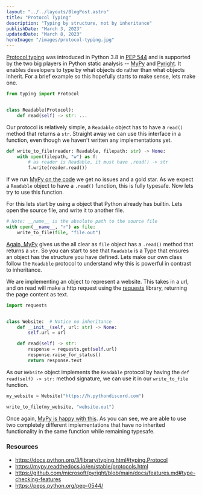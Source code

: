 ```yaml
---
layout: "../../layouts/BlogPost.astro"
title: "Protocol Typing"
description: "Typing by structure, not by inheritance"
publishDate: "March 3, 2023"
updatedDate: "March 8, 2023"
heroImage: "/images/protocol-typing.jpg"
---
```


[Protocol typing](https://docs.python.org/3/library/typing.html#typing.Protocol) was introduced in Python 3.8 in
[PEP 544](https://peps.python.org/pep-0544/) and is supported by the two big players in Python static analysis --
[MyPy](https://docs.python.org/3/library/typing.html#typing.Protocol) and [
Pyright](https://github.com/microsoft/pyright/blob/main/docs/features.md#type-checking-features). It enables developers to
type by what objects do rather than what objects inherit. For a brief example so this hopefully starts to make sense, lets make one.

```python
from typing import Protocol


class Readable(Protocol):
    def read(self) -> str: ...
```

Our protocol is relatively simple, a `Readable` object has to have a `read()` method that returns a `str`. Straight away we can
use this interface in a function, even though we haven't written any implementations yet.

```python
def write_to_file(reader: Readable, filepath: str) -> None:
    with open(filepath, "w") as f:
        # as reader is Readable, it must have .read() -> str
        f.write(reader.read())
```

If we run [MyPy on the code](https://mypy-play.net/?mypy=latest&python=3.11&gist=495b48e01b44d5139b89b771fbb5477e) we get
no issues and a gold star. As we expect a `Readable` object to have a `.read()` function, this is fully typesafe. Now lets try to use
this function.

For this lets start by using a object that Python already has builtin. Lets open the source file, and write it to another file.

```python
# Note: __name__ is the absolute path to the source file
with open(__name__, "r") as file:
    write_to_file(file, "file.out")
```

[Again, MyPy](https://mypy-play.net/?mypy=latest&python=3.11&gist=1f1d1fbad94dc88c782b58b16ff95c38) gives us the all clear as
`file` object has a `.read()` method that returns a `str`. So you can start to see that `Readable` is a Type that ensures an object
has the structure you have defined. Lets make our own class follow the `Readable` protocol to understand why this is powerful in
contrast to inheritance.

We are implementing an object to represent a website. This takes in a url, and on read will make a http request using the [requests](https://requests.readthedocs.io/en/latest/) library, returning the page content as text.

```python
import requests


class Website:  # Notice no inheritance
    def __init__(self, url: str) -> None:
        self.url = url

    def read(self) -> str:
        response = requests.get(self.url)
        response.raise_for_status()
        return response.text
```

As our `Website` object implements the `Readable` protocol by having the `def read(self) -> str:` method signature, we can use it in
our `write_to_file` function.

```python
my_website = Website("https://h.pythondiscord.com")

write_to_file(my_website, "website.out")
```

Once again, [MyPy is happy with this](https://gist.github.com/GDWR/2dd090fb24c8eb87d696f931e6d76c95). As you can see, we are able
to use two completely different implementations that have no inherited functionality in the same function while remaining typesafe.


### Resources
- https://docs.python.org/3/library/typing.html#typing.Protocol
- https://mypy.readthedocs.io/en/stable/protocols.html
- https://github.com/microsoft/pyright/blob/main/docs/features.md#type-checking-features
- https://peps.python.org/pep-0544/
